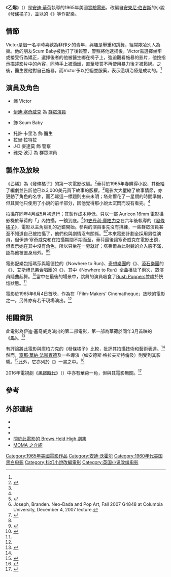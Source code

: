 {{noteTA
|1=zh-hans:沃霍尔;zh-hk:華荷;zh-tw:沃荷;
|2=zh-hans:发条橙;zh-hk:發條橙;zh-tw:發條橘子;
|3=zh-hk:滾石樂團;zh-cn:滚石乐队;zh-tw:滾石樂團;
}}
{{Infobox Film
| name           = 乙烯<br>''Vinyl''
| image          = 
| image_size     = 
| caption        = 
| director       = [[安迪·沃荷|安迪·沃荷]]
| producer       = 安迪·沃荷
| starring       = {{link-en|傑拉德·馬蘭加|Gerard Malanga}}<br>[[伊迪·塞奇威克|伊迪·塞奇威克]]<br>{{link-en|昂丁|Ondine (actor)}}<br>托許·卡里洛
| writer      = {{link-en|隆納·塔弗爾|Ronald Tavel}}
| based_on    = {{Based on|[[發條橘子|發條橘子]]|[[安東尼·伯吉斯|安東尼·伯吉斯]]}}
| editing        =
| distributor    = {{link-en|工廠 (華荷)|The Factory|工廠}}
| released       = {{film date|1965|06|04}}
| runtime        = 66分鐘
| country        = 美國
| language       = [[英語|英語]]
| budget         =
}}

《'''乙烯'''》（{{lang-en|''Vinyl''}}）是[[安迪·華荷|安迪·華荷]]執導的1965年美國[[實驗電影|實驗電影]]，改編自[[安東尼·伯吉斯|安東尼·伯吉斯]]的小說《[[發條橘子|發條橘子]]》，並以{{link-en|瑪莎與範德拉|Martha and the Vandellas}}的《{{link-en|Nowhere to Run|Nowhere to Run (song)}}》等作配樂。

== 情節 ==
Victor是個一名平時喜歡為非作歹的青年，興趣是舉重和跳舞，經常欺凌別人為樂。他的朋友Scum Baby被他打了後報警，警察將他逮捕後，Victor需選擇坐牢或接受行為矯正，選擇後者的他被醫生綁在椅子上，強迫觀看施暴的影片，他按指示描述影片中的內容，同時手上被[[滴蠟|滴蠟]]，直至發誓不再使用暴力後才被鬆綁。之後，醫生要他對自己施暴，而Victor予以拒絕並服藥，表示這項治療是成功的。<ref name=":1"/>

== 演員及角色 ==
* {{link-en|傑拉德·馬蘭加|Gerard Malanga}} 飾 Victor
* [[伊迪·塞奇威克|伊迪·塞奇威克]] 為 [[群眾演員|群眾演員]]
* {{link-en|昂丁|Ondine (actor)}} 飾 Scum Baby
* 托許·卡里洛 飾 醫生
* 拉里·拉特拉
* J·D·麥達莫 飾 警察
* 雅克·波汀 為 群眾演員

== 製作及放映 ==
《乙烯》為《發條橘子》的第一次電影改編。<ref>{{cite web|last=Marshall|first=Colin|url=http://www.openculture.com/2014/03/andy-warhols-1965-film-vinyl.html|title=Andy Warhol’s 1965 Film, Vinyl, Adapted from Anthony Burgess’ A Clockwork Orange|work=Open Culture|date=2014-03-07|accessdate=2020-07-22|archive-date=2020-07-22|archive-url=https://web.archive.org/web/20200722102229/http://www.openculture.com/2014/03/andy-warhols-1965-film-vinyl.html|dead-url=no}}</ref>華荷於1965年春購得小說，其後給了編劇{{link-en|隆納·塔弗爾}}並告訢他已以3,000美元買下故事的版權。<ref name=":0"/>電影大大壓縮了故事情節，亦更動了角色的名字，而乙烯這一標題則由來未明；塔弗爾花了一星期的時間準備，但其實他只使用了小說的前半部分，因他覺得那小說太沉悶而沒有看完。<ref name="star"/>

拍攝在同年4月或5月初進行；其製作成本極低，只以一部 Auricon 16mm 電影攝影機於華荷的「{{link-en|工廠 (華荷)|The Factory|工廠}}」內拍攝，一鏡到底。<ref>{{cite web|last=Hanlon|first=Mary|url=https://brooklynrail.org/2009/12/film/beyond-the-absurd-roland-tavel-and-andy-warhol|title=BEYOND THE ABSURD: Roland Tavel and Andy Warhol|work=The Brooklyn Rail|accessdate=2020-07-22|archive-date=2020-07-22|archive-url=https://web.archive.org/web/20200722060632/https://brooklynrail.org/2009/12/film/beyond-the-absurd-roland-tavel-and-andy-warhol|dead-url=no}}</ref>如[[史丹利·庫柏力克|史丹利·庫柏力克]]在六年後執導的《[[發條橘子_(電影)|發條橘子]]》，電影以主角臉孔的近鏡開始。參與的演員事先沒有排練，一些群眾演員甚至不知道自己被拍攝了，他們也與劇情沒有關係。<ref name=Joseph>Joseph, Branden. Neo-Dada and Pop Art, Fall 2007 G4848 at Columbia University, December 4, 2007 lecture.</ref><ref name=":2">{{cite book|last=Warhol|first=Andy|editor-last=Hackett|editor-first=Pat|title=The Andy Warhol Diaries|publisher=Simon & Schuster|year=1989|isbn=9780671696979}}</ref>本來電影計劃全採用男性演員，但伊迪·塞奇威克和{{link-en|查克·魏|Chuck Wein}}在拍攝期間不期而至，華荷最後讓塞奇威克在電影出鏡，但表示她在其中沒有角色，所以只坐在一旁就好；塔弗爾為此對魏的介入感不滿，認為他被置身局外。<ref name=":2"/><ref name="star">{{Cite web|url=https://www.warholstars.org/warholfilm/andywarhol7.html#xx1sx|title=Warholstars Condensed 7|work=Warholstars|accessdate=2020-07-23|archive-date=2020-07-22|archive-url=https://web.archive.org/web/20200722162025/https://www.warholstars.org/warholfilm/andywarhol7.html#xx1sx|dead-url=no}}</ref>

電影配樂包括瑪莎與範德拉的《Nowhere to Run》、[[奇想樂團|奇想樂團]]的《{{link-en|Tired of Waiting for You|Tired of Waiting for You}}》、[[滾石樂團|滾石樂團]]的《{{link-en|The Last Time|The Last Time (Rolling Stones song)}}》、[[艾斯禮兄弟合唱團|艾斯禮兄弟合唱團]]的《{{link-en|Shout|Shout (Isley Brothers song)}}》，其中《Nowhere to Run》全曲播放了兩次，眾演員隨曲起舞。<ref name=":0">{{Cite web|url=https://warholfoundation.org/legacy/biography.html|title=The Andy Warhol Foundation for the Visual Arts — Andy Warhol Biography|author=|website=|date=|publisher=|accessdate=2020-07-22|archive-date=2020-09-19|archive-url=https://web.archive.org/web/20200919144508/https://warholfoundation.org/legacy/biography.html|dead-url=no}}</ref>當中在最後的場景中，跳舞的演員吸食了[[Rush_Poppers|Rush Poppers]]並處於恍惚狀態。<ref name="star"/>

電影於1965年6月4日首映，作為{{link-en|喬納斯·梅卡斯|Jonas Mekas}}在「Film-Makers' Cinematheque」放映的電影之一。另外亦有若干現場演出。<ref name=Joseph/>

== 相關資訊 ==
此電影為伊迪·塞奇威克演出的第二部電影，第一部為華荷於同年3月首映的《[[馬_(1965年電影)|馬]]》。<ref>{{cite web|url=https://www.imdb.com/title/tt0311300/|title=Horse (1965)|work=IMdB|accessdate=2020-07-22|archive-date=2020-04-05|archive-url=https://web.archive.org/web/20200405172005/https://www.imdb.com/title/tt0311300/|dead-url=no}}</ref>

有評論將此電影與庫柏力克的《發條橘子》比較，批評其拍攝技術和藝術表達。<ref name=":2"/>然而，[[寧那·華納·法斯賓德|寧那·華納·法斯賓德]]及一些{{link-en|無浪潮電影|No Wave Cinema}}導演（如安德斯·格拉夫斯特倫及{{link-en|麥可·歐柏威茲|Michael Oblowitz}}）則受到其影響。<ref name=":1">{{Cite book|last=Warhol|first=Andy|title=The Philosophy of Andy Warhol: From A to B and Back Again|url=https://archive.org/details/philosophyofandy00warh|publisher=Houghton Mifflin Harcourt|year=1975|isbn=9780151890507}}</ref>此外，它亦列於《{{link-en|死前必看的1001部電影|1001 Movies You Must See Before You Die}}》一書之中。<ref>{{cite book|last=Schneider|first=Steven Jay|title=1001 Movies You Must See Before You Die|url=https://archive.org/details/1001moviesyoumus0000unse_j4a8|publisher=Barron's Educational Series|year=2005|edition=2|isbn=9780764159077|page=[https://archive.org/details/1001moviesyoumus0000unse_j4a8/page/442 442]}}</ref>

2016年電視劇《[[黑膠時代|黑膠時代]]》（{{lang-en|''Vinyl''}}）中亦有華荷一角，但與其電影無關。<ref>{{cite web |last=Seitz |first=Matt Zoller |url=https://www.vulture.com/2016/02/tv-review-martin-scorseses-vinyl.html# |title=TV Review: Martin Scorsese’s Vinyl |publisher=Vulture |date=2016-02-09 |accessdate=2016-08-20 |archive-date=2016-07-02 |archive-url=https://web.archive.org/web/20160702044433/http://www.vulture.com/2016/02/tv-review-martin-scorseses-vinyl.html |dead-url=no }}</ref>

== 參考 ==
{{reflist}}

== 外部連結 ==
* {{IMDb title|0059880|乙烯}}
* {{allrovi movie|134548|乙烯}}
* {{rotten-tomatoes|vinyl-1965|乙烯}}
* [https://www.youtube.com/watch?v=R744K5JhW9s&t=0s&index=2&list=PLbO2mynv6KSxLMicu6EvWbWH1tzQa1idC  關於此電影的 Brows Held High 劇集]{{Wayback|url=https://www.youtube.com/watch?v=R744K5JhW9s&t=0s&index=2&list=PLbO2mynv6KSxLMicu6EvWbWH1tzQa1idC |date=20200906173339 }}
* [https://www.moma.org/calendar/events/3643  MOMA 之介紹]{{Wayback|url=https://www.moma.org/calendar/events/3643 |date=20200722061756 }}

{{安迪·華荷}}
{{發條橘子}}
[[Category:1965年美國電影作品|Category:1965年美國電影作品]]
[[Category:安迪·沃霍尔|Category:安迪·沃霍尔]]
[[Category:1960年代美国黑白电影|Category:1960年代美国黑白电影]]
[[Category:科幻小說改編電影|Category:科幻小說改編電影]]
[[Category:英国小说改编电影|Category:英国小说改编电影]]